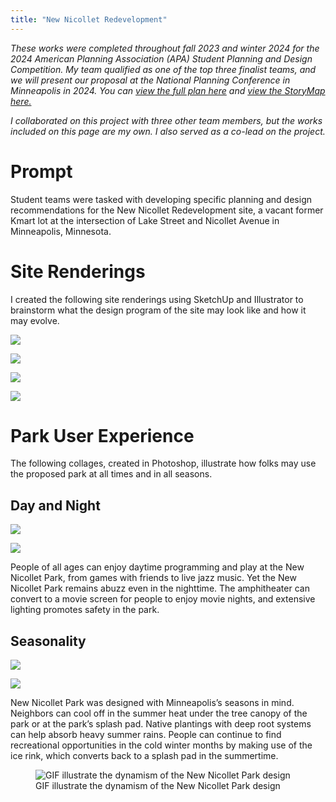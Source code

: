 ```yaml
---
title: "New Nicollet Redevelopment"
---
```


*These works were completed throughout fall 2023 and winter 2024 for the 2024 American Planning Association (APA) Student Planning and Design Competition. My team qualified as one of the top three finalist teams, and we will present our proposal at the National Planning Conference in Minneapolis in 2024. You can [view the full plan here](https://uofi.box.com/s/7ujeha4qc0ji87bu9tjcij96s2255e9o) and [view the StoryMap here.](https://storymaps.arcgis.com/stories/576c456efcbe4f7eafb0e187e1806651)*

*I collaborated on this project with three other team members, but the works included on this page are my own. I also served as a co-lead on the project.*

# Prompt

Student teams were tasked with developing specific planning and design recommendations for the New Nicollet Redevelopment site, a vacant former Kmart lot at the intersection of Lake Street and Nicollet Avenue in Minneapolis, Minnesota.

# Site Renderings

I created the following site renderings using SketchUp and Illustrator to brainstorm what the design program of the site may look like and how it may evolve.

![](images/compiled_project2-01.png){fig-align="center"}

![](images/compiled_project2-02.png){fig-align="center"}

![](images/compiled_project2-03.png){fig-align="center"}

![](images/compiled_project2-04.png){fig-align="center"}

# Park User Experience

The following collages, created in Photoshop, illustrate how folks may use the proposed park at all times and in all seasons.

## Day and Night

![](images/day-collage.png)

![](images/night-collage-draft.png)

People of all ages can enjoy daytime programming and play at the New Nicollet Park, from games with friends to live jazz music. Yet the New Nicollet Park remains abuzz even in the nighttime. The amphitheater can convert to a movie screen for people to enjoy movie nights, and extensive lighting promotes safety in the park.

## Seasonality

![](images/winter-collage-transparent-red.png)

![](images/summer-collage-winterskyDESAT.png)

New Nicollet Park was designed with Minneapolis's seasons in mind. Neighbors can cool off in the summer heat under the tree canopy of the park or at the park’s splash pad. Native plantings with deep root systems can help absorb heavy summer rains. People can continue to find recreational opportunities in the cold winter months by making use of the ice rink, which converts back to a splash pad in the summertime.

![GIF illustrate the dynamism of the New Nicollet Park design](images/parkgif_textred.gif)
